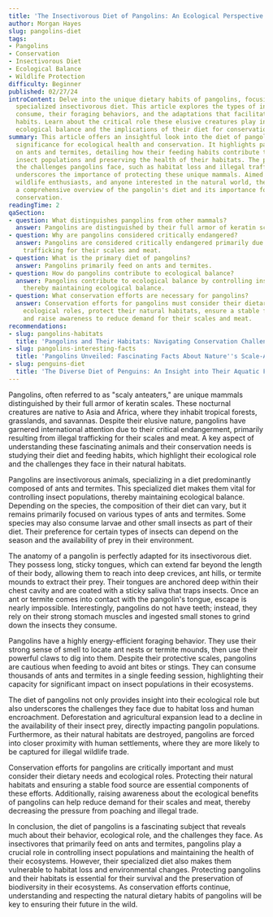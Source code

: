 ```yaml
---
title: 'The Insectivorous Diet of Pangolins: An Ecological Perspective'
author: Morgan Hayes
slug: pangolins-diet
tags:
- Pangolins
- Conservation
- Insectivorous Diet
- Ecological Balance
- Wildlife Protection
difficulty: Beginner
published: 02/27/24
introContent: Delve into the unique dietary habits of pangolins, focusing on their
  specialized insectivorous diet. This article explores the types of insects pangolins
  consume, their foraging behaviors, and the adaptations that facilitate their feeding
  habits. Learn about the critical role these elusive creatures play in maintaining
  ecological balance and the implications of their diet for conservation efforts.
summary: This article offers an insightful look into the diet of pangolins and its
  significance for ecological health and conservation. It highlights pangolins' reliance
  on ants and termites, detailing how their feeding habits contribute to controlling
  insect populations and preserving the health of their habitats. The piece also addresses
  the challenges pangolins face, such as habitat loss and illegal trafficking, and
  underscores the importance of protecting these unique mammals. Aimed at conservationists,
  wildlife enthusiasts, and anyone interested in the natural world, the article provides
  a comprehensive overview of the pangolin's diet and its importance for biodiversity
  conservation.
readingTime: 2
qaSection:
- question: What distinguishes pangolins from other mammals?
  answer: Pangolins are distinguished by their full armor of keratin scales.
- question: Why are pangolins considered critically endangered?
  answer: Pangolins are considered critically endangered primarily due to illegal
    trafficking for their scales and meat.
- question: What is the primary diet of pangolins?
  answer: Pangolins primarily feed on ants and termites.
- question: How do pangolins contribute to ecological balance?
  answer: Pangolins contribute to ecological balance by controlling insect populations,
    thereby maintaining ecological balance.
- question: What conservation efforts are necessary for pangolins?
  answer: Conservation efforts for pangolins must consider their dietary needs and
    ecological roles, protect their natural habitats, ensure a stable food source,
    and raise awareness to reduce demand for their scales and meat.
recommendations:
- slug: pangolins-habitats
  title: 'Pangolins and Their Habitats: Navigating Conservation Challenges'
- slug: pangolins-interesting-facts
  title: 'Pangolins Unveiled: Fascinating Facts About Nature''s Scale-Armored Mysteries'
- slug: penguins-diet
  title: 'The Diverse Diet of Penguins: An Insight into Their Aquatic Feeding Habits'
---
```


Pangolins, often referred to as "scaly anteaters," are unique mammals distinguished by their full armor of keratin scales. These nocturnal creatures are native to Asia and Africa, where they inhabit tropical forests, grasslands, and savannas. Despite their elusive nature, pangolins have garnered international attention due to their critical endangerment, primarily resulting from illegal trafficking for their scales and meat. A key aspect of understanding these fascinating animals and their conservation needs is studying their diet and feeding habits, which highlight their ecological role and the challenges they face in their natural habitats.

Pangolins are insectivorous animals, specializing in a diet predominantly composed of ants and termites. This specialized diet makes them vital for controlling insect populations, thereby maintaining ecological balance. Depending on the species, the composition of their diet can vary, but it remains primarily focused on various types of ants and termites. Some species may also consume larvae and other small insects as part of their diet. Their preference for certain types of insects can depend on the season and the availability of prey in their environment.

The anatomy of a pangolin is perfectly adapted for its insectivorous diet. They possess long, sticky tongues, which can extend far beyond the length of their body, allowing them to reach into deep crevices, ant hills, or termite mounds to extract their prey. Their tongues are anchored deep within their chest cavity and are coated with a sticky saliva that traps insects. Once an ant or termite comes into contact with the pangolin's tongue, escape is nearly impossible. Interestingly, pangolins do not have teeth; instead, they rely on their strong stomach muscles and ingested small stones to grind down the insects they consume.

Pangolins have a highly energy-efficient foraging behavior. They use their strong sense of smell to locate ant nests or termite mounds, then use their powerful claws to dig into them. Despite their protective scales, pangolins are cautious when feeding to avoid ant bites or stings. They can consume thousands of ants and termites in a single feeding session, highlighting their capacity for significant impact on insect populations in their ecosystems.

The diet of pangolins not only provides insight into their ecological role but also underscores the challenges they face due to habitat loss and human encroachment. Deforestation and agricultural expansion lead to a decline in the availability of their insect prey, directly impacting pangolin populations. Furthermore, as their natural habitats are destroyed, pangolins are forced into closer proximity with human settlements, where they are more likely to be captured for illegal wildlife trade.

Conservation efforts for pangolins are critically important and must consider their dietary needs and ecological roles. Protecting their natural habitats and ensuring a stable food source are essential components of these efforts. Additionally, raising awareness about the ecological benefits of pangolins can help reduce demand for their scales and meat, thereby decreasing the pressure from poaching and illegal trade.

In conclusion, the diet of pangolins is a fascinating subject that reveals much about their behavior, ecological role, and the challenges they face. As insectivores that primarily feed on ants and termites, pangolins play a crucial role in controlling insect populations and maintaining the health of their ecosystems. However, their specialized diet also makes them vulnerable to habitat loss and environmental changes. Protecting pangolins and their habitats is essential for their survival and the preservation of biodiversity in their ecosystems. As conservation efforts continue, understanding and respecting the natural dietary habits of pangolins will be key to ensuring their future in the wild.
